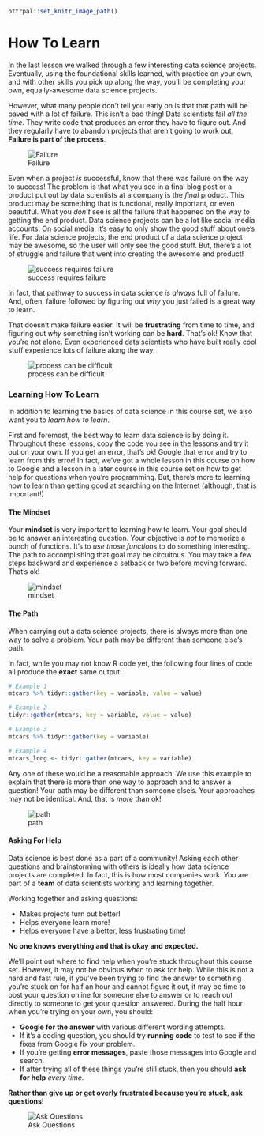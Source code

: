 
```r
ottrpal::set_knitr_image_path()
```
# How To Learn

In the last lesson we walked through a few interesting data science projects. Eventually, using the foundational skills learned, with practice on your own, and with other skills you pick up along the way, you'll be completing your own, equally-awesome data science projects.

However, what many people don't tell you early on is that that path will be paved with a lot of failure. This isn't a bad thing! Data scientists fail *all the time*. They write code that produces an error they have to figure out. And they regularly have to abandon projects that aren't going to work out. **Failure is part of the process**.


![Failure](https://docs.google.com/presentation/d/1sgE2Um0t2AhkUlPHLJDSVLTJlyTabg1gtz1ybOgO-kY/export/png?id=1sgE2Um0t2AhkUlPHLJDSVLTJlyTabg1gtz1ybOgO-kY&pageid=g3f394e96d2_0_0)

Even when a project *is* successful, know that there was failure on the way to success! The problem is that what you see in a final blog post or a product put out by data scientists at a company is the *final* product. This product may be something that is functional, really important, or even beautiful. What you *don't* see is all the failure that happened on the way to getting the end product. Data science projects can be a lot like social media accounts. On social media, it's easy to only show the good stuff about one's life. For data science projects, the end product of a data science project may be awesome, so the user will only see the good stuff. But, there's a lot of struggle and failure that went into creating the awesome end product!


![success requires failure](https://docs.google.com/presentation/d/1sgE2Um0t2AhkUlPHLJDSVLTJlyTabg1gtz1ybOgO-kY/export/png?id=1sgE2Um0t2AhkUlPHLJDSVLTJlyTabg1gtz1ybOgO-kY&pageid=g3f394e96d2_0_21)

In fact, that pathway to success in data science *is always* full of failure. And, often, failure followed by figuring out *why* you just failed is a great way to learn.

That doesn't make failure easier. It will be **frustrating** from time to time, and figuring out *why* something isn't working can be **hard**. That's ok! Know that you're not alone. Even experienced data scientists who have built really cool stuff experience lots of failure along the way.


![process can be difficult](https://docs.google.com/presentation/d/1sgE2Um0t2AhkUlPHLJDSVLTJlyTabg1gtz1ybOgO-kY/export/png?id=1sgE2Um0t2AhkUlPHLJDSVLTJlyTabg1gtz1ybOgO-kY&pageid=g3f394e96d2_0_15)

### Learning How To Learn

In addition to learning the basics of data science in this course set, we also want you to *learn how to learn*.

First and foremost, the best way to learn data science is by doing it. Throughout these lessons, copy the code you see in the lessons and try it out on your own. If you get an error, that's ok! Google that error and try to learn from this error! In fact, we've got a whole lesson in this course on how to Google and a lesson in a later course in this course set on how to get help for questions when you're programming. But, there's more to learning how to learn than getting good at searching on the Internet (although, that is important!)

#### The Mindset

Your **mindset** is very important to learning how to learn. Your goal should be to answer an interesting question. Your objective is *not* to memorize a bunch of functions. It's to *use those functions* to do something interesting. The path to accomplishing that goal may be circuitous. You may take a few steps backward and experience a setback or two before moving forward. That's ok!


![mindset](https://docs.google.com/presentation/d/1sgE2Um0t2AhkUlPHLJDSVLTJlyTabg1gtz1ybOgO-kY/export/png?id=1sgE2Um0t2AhkUlPHLJDSVLTJlyTabg1gtz1ybOgO-kY&pageid=g3f394e96d2_0_42)

#### The Path

When carrying out a data science projects, there is always more than one way to solve a problem. Your path may be different than someone else's path.

In fact, while you may not know R code yet, the following four lines of code all produce the **exact** same output:

```r
# Example 1
mtcars %>% tidyr::gather(key = variable, value = value)

# Example 2
tidyr::gather(mtcars, key = variable, value = value)

# Example 3
mtcars %>% tidyr::gather(key = variable)

# Example 4
mtcars_long <- tidyr::gather(mtcars, key = variable)
```

Any one of these would be a reasonable approach. We use this example to explain that there is more than one way to approach and to answer a question! Your path may be different than someone else's. Your approaches may not be identical. And, that is *more* than ok!


![path](https://docs.google.com/presentation/d/1sgE2Um0t2AhkUlPHLJDSVLTJlyTabg1gtz1ybOgO-kY/export/png?id=1sgE2Um0t2AhkUlPHLJDSVLTJlyTabg1gtz1ybOgO-kY&pageid=g3f394e96d2_0_33)

#### Asking For Help

Data science is best done as a part of a community! Asking each other questions and brainstorming with others is ideally how data science projects are completed. In fact, this is how most companies work. You are part of a **team** of data scientists working and learning together.

Working together and asking questions:  

- Makes projects turn out better!
- Helps everyone learn more!
- Helps everyone have a better, less frustrating time!

**No one knows everything and that is okay and expected.**

We'll point out where to find help when you're stuck throughout this course set. However, it may not be obvious *when* to ask for help. While this is not a hard and fast rule, if you've been trying to find the answer to something you're stuck on for half an hour and cannot figure it out, it may be time to post your question online for someone else to answer or to reach out directly to someone to get your question answered.
During the half hour when you're trying on your own, you should:  

- **Google for the answer** with various different wording attempts.
- If it's a coding question, you should try **running code** to test to see if the fixes from Google fix your problem.
- If you're getting **error messages**, paste those messages into Google and search.
- If after trying all of these things you're still stuck, then you should **ask for help** *every time*.

**Rather than give up or get overly frustrated because you're stuck, ask questions**!

![Ask Questions](https://docs.google.com/presentation/d/1sgE2Um0t2AhkUlPHLJDSVLTJlyTabg1gtz1ybOgO-kY/export/png?id=1sgE2Um0t2AhkUlPHLJDSVLTJlyTabg1gtz1ybOgO-kY&pageid=g3f394e96d2_0_62)
